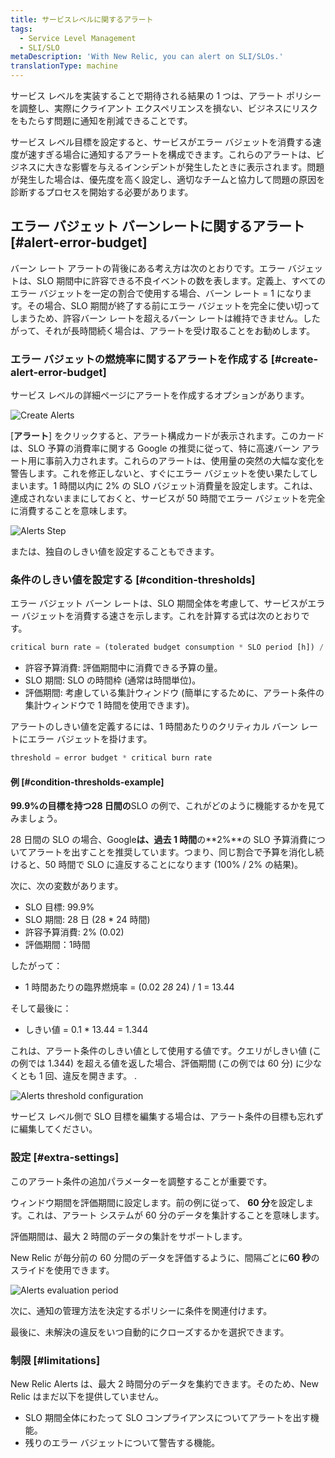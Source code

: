 ```yaml
---
title: サービスレベルに関するアラート
tags:
  - Service Level Management
  - SLI/SLO
metaDescription: 'With New Relic, you can alert on SLI/SLOs.'
translationType: machine
---
```






サービス レベルを実装することで期待される結果の 1 つは、アラート ポリシーを調整し、実際にクライアント エクスペリエンスを損ない、ビジネスにリスクをもたらす問題に通知を削減できることです。

サービス レベル目標を設定すると、サービスがエラー バジェットを消費する速度が速すぎる場合に通知するアラートを構成できます。これらのアラートは、ビジネスに大きな影響を与えるインシデントが発生したときに表示されます。問題が発生した場合は、優先度を高く設定し、適切なチームと協力して問題の原因を診断するプロセスを開始する必要があります。

## エラー バジェット バーンレートに関するアラート [#alert-error-budget]

バーン レート アラートの背後にある考え方は次のとおりです。エラー バジェットは、SLO 期間中に許容できる不良イベントの数を表します。定義上、すべてのエラー バジェットを一定の割合で使用する場合、バーン レート = 1 になります。その場合、SLO 期間が終了する前にエラー バジェットを完全に使い切ってしまうため、許容バーン レートを超えるバーン レートは維持できません。したがって、それが長時間続く場合は、アラートを受け取ることをお勧めします。

### エラー バジェットの燃焼率に関するアラートを作成する [#create-alert-error-budget]

サービス レベルの詳細ページにアラートを作成するオプションがあります。

<img
  title="Alerts CTA.png"
  alt="Create Alerts"
  src={alertsCta}
/>

\[**アラート**] をクリックすると、アラート構成カードが表示されます。このカードは、SLO 予算の消費率に関する Google の推奨に従って、特に高速バーン アラート用に事前入力されます。これらのアラートは、使用量の突然の大幅な変化を警告します。これを修正しないと、すぐにエラー バジェットを使い果たしてしまいます。1 時間以内に 2% の SLO バジェット消費量を設定します。これは、達成されないままにしておくと、サービスが 50 時間でエラー バジェットを完全に消費することを意味します。

<img
  title="Alerts Step.png"
  alt="Alerts Step"
  src={alertsStep}
/>

または、独自のしきい値を設定することもできます。

### 条件のしきい値を設定する [#condition-thresholds]

エラー バジェット バーン レートは、SLO 期間全体を考慮して、サービスがエラー バジェットを消費する速さを示します。これを計算する式は次のとおりです。

```sql
critical burn rate = (tolerated budget consumption * SLO period [h]) / (evaluation period [h])
```

* 許容予算消費: 評価期間中に消費できる予算の量。
* SLO 期間: SLO の時間枠 (通常は時間単位)。
* 評価期間: 考慮している集計ウィンドウ (簡単にするために、アラート条件の集計ウィンドウで 1 時間を使用できます)。

アラートのしきい値を定義するには、1 時間あたりのクリティカル バーン レートにエラー バジェットを掛けます。

```sql
threshold = error budget * critical burn rate 
```

#### 例 [#condition-thresholds-example]

**99.9%**の目標を持つ**28 日間の**SLO の例で、これがどのように機能するかを見てみましょう。

28 日間の SLO の場合、Google**は、過去 1 時間**の**2%**の SLO 予算消費についてアラートを出すことを推奨しています。つまり、同じ割合で予算を消化し続けると、50 時間で SLO に違反することになります (100% / 2% の結果)。

次に、次の変数があります。

* SLO 目標: 99.9%
* SLO 期間: 28 日 (28 \* 24 時間)
* 許容予算消費: 2% (0.02)
* 評価期間：1時間

したがって：

* 1 時間あたりの臨界燃焼率 = (0.02 _28_ 24) / 1 = 13.44

そして最後に：

* しきい値 = 0.1 \* 13.44 = 1.344

これは、アラート条件のしきい値として使用する値です。クエリがしきい値 (この例では 1.344) を超える値を返した場合、評価期間 (この例では 60 分) に少なくとも 1 回、違反を開きます。 .

<img
  title="Alerts threshold.png"
  alt="Alerts threshold configuration"
  src={alertsConfig1}
/>

<Callout variant="important">
  サービス レベル側で SLO 目標を編集する場合は、アラート条件の目標も忘れずに編集してください。
</Callout>

### 設定 [#extra-settings]

このアラート条件の追加パラメーターを調整することが重要です。

ウィンドウ期間を評価期間に設定します。前の例に従って、 **60 分**を設定します。これは、アラート システムが 60 分のデータを集計することを意味します。

<Callout variant="important">
  評価期間は、最大 2 時間のデータの集計をサポートします。
</Callout>

New Relic が毎分前の 60 分間のデータを評価するように、間隔ごとに**60 秒**のスライドを使用できます。

<img
  title="Alerts period.png"
  alt="Alerts evaluation period"
  src={alertsConfig2}
/>

次に、通知の管理方法を決定するポリシーに条件を関連付けます。

最後に、未解決の違反をいつ自動的にクローズするかを選択できます。

### 制限 [#limitations]

New Relic Alerts は、最大 2 時間分のデータを集約できます。そのため、New Relic はまだ以下を提供していません。

* SLO 期間全体にわたって SLO コンプライアンスについてアラートを出す機能。
* 残りのエラー バジェットについて警告する機能。